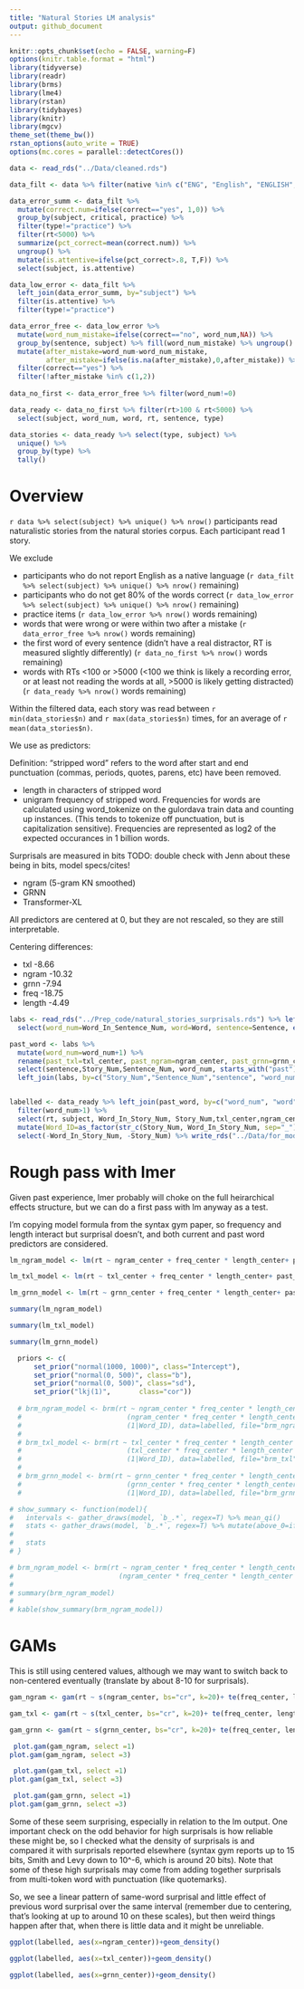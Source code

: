 ```yaml
---
title: "Natural Stories LM analysis"
output: github_document
---
```

```r
knitr::opts_chunk$set(echo = FALSE, warning=F)
options(knitr.table.format = "html")
library(tidyverse)
library(readr)
library(brms)
library(lme4)
library(rstan)
library(tidybayes)
library(knitr)
library(mgcv)
theme_set(theme_bw())
rstan_options(auto_write = TRUE)
options(mc.cores = parallel::detectCores())
```

```r

data <- read_rds("../Data/cleaned.rds")

data_filt <- data %>% filter(native %in% c("ENG", "English", "ENGLISH", "english")) #I peeked at what people put that semantically maps to english

data_error_summ <- data_filt %>% 
  mutate(correct.num=ifelse(correct=="yes", 1,0)) %>% 
  group_by(subject, critical, practice) %>%
  filter(type!="practice") %>% 
  filter(rt<5000) %>% 
  summarize(pct_correct=mean(correct.num)) %>% 
  ungroup() %>% 
  mutate(is.attentive=ifelse(pct_correct>.8, T,F)) %>% 
  select(subject, is.attentive)

data_low_error <- data_filt %>% 
  left_join(data_error_summ, by="subject") %>% 
  filter(is.attentive) %>% 
  filter(type!="practice")

data_error_free <- data_low_error %>% 
  mutate(word_num_mistake=ifelse(correct=="no", word_num,NA)) %>% 
  group_by(sentence, subject) %>% fill(word_num_mistake) %>% ungroup() %>% 
  mutate(after_mistake=word_num-word_num_mistake,
         after_mistake=ifelse(is.na(after_mistake),0,after_mistake)) %>% 
  filter(correct=="yes") %>% 
  filter(!after_mistake %in% c(1,2))
  
data_no_first <- data_error_free %>% filter(word_num!=0)

data_ready <- data_no_first %>% filter(rt>100 & rt<5000) %>% 
  select(subject, word_num, word, rt, sentence, type)

data_stories <- data_ready %>% select(type, subject) %>% 
  unique() %>% 
  group_by(type) %>% 
  tally()
```

# Overview

`r data %>% select(subject) %>% unique() %>% nrow()` participants read naturalistic stories from the natural stories corpus. Each participant read 1 story. 

We exclude

- participants who do not report English as a native language (`r data_filt %>% select(subject) %>% unique() %>% nrow()` remaining)
- participants who do not get 80% of the words correct (`r data_low_error %>% select(subject) %>% unique() %>% nrow()` remaining)
- practice items (`r data_low_error %>% nrow()` words remaining)
- words that were wrong or were within two after a mistake (`r data_error_free %>% nrow()` words remaining)
- the first word of every sentence (didn't have a real distractor, RT is measured slightly differently) (`r data_no_first %>% nrow()` words remaining)
- words with RTs <100 or >5000 (<100 we think is likely a recording error, or at least not reading the words at all, >5000 is likely getting distracted) (`r data_ready %>% nrow()` words remaining)

Within the filtered data, each story was read between `r min(data_stories$n)` and `r max(data_stories$n)` times, for an average of `r mean(data_stories$n)`.

We use as predictors:

Definition: "stripped word" refers to the word after start and end punctuation (commas, periods, quotes, parens, etc) have been removed. 

- length in characters of stripped word
- unigram frequency of stripped word. Frequencies for words are calculated using word_tokenize on the gulordava train data and counting up instances. (This tends to tokenize off punctuation, but is capitalization sensitive). Frequencies are represented as log2 of the expected occurances in 1 billion words. 

Surprisals are measured in bits TODO: double check with Jenn about these being in bits, model specs/cites!

- ngram (5-gram KN smoothed)
- GRNN
- Transformer-XL

All predictors are centered at 0, but they are not rescaled, so they are still interpretable.

Centering differences:

- txl -8.66
- ngram -10.32
- grnn -7.94
- freq -18.75
- length -4.49


```r
labs <- read_rds("../Prep_code/natural_stories_surprisals.rds") %>% left_join(read_delim("../Materials/natural_stories_sentences.tsv", delim="\t")) %>% 
  select(word_num=Word_In_Sentence_Num, word=Word, sentence=Sentence, everything())

past_word <- labs %>% 
  mutate(word_num=word_num+1) %>% 
  rename(past_txl=txl_center, past_ngram=ngram_center, past_grnn=grnn_center, past_freq=freq, past_length=length) %>% 
  select(sentence,Story_Num,Sentence_Num, word_num, starts_with("past")) %>% 
  left_join(labs, by=c("Story_Num","Sentence_Num","sentence", "word_num"))


labelled <- data_ready %>% left_join(past_word, by=c("word_num", "word", "sentence")) %>%
  filter(word_num>1) %>% 
  select(rt, subject, Word_In_Story_Num, Story_Num,txl_center,ngram_center,grnn_center, freq_center,length_center, starts_with("past")) %>% 
  mutate(Word_ID=as_factor(str_c(Story_Num, Word_In_Story_Num, sep="_"))) %>% 
  select(-Word_In_Story_Num, -Story_Num) %>% write_rds("../Data/for_modelling.Rds")

```

# Rough pass with lmer

Given past experience, lmer probably will choke on the full heirarchical effects structure, but we can do a first pass with lm anyway as a test.

I'm copying model formula from the syntax gym paper, so frequency and length interact but surprisal doesn't, and both current and past word predictors are considered. 

```r

lm_ngram_model <- lm(rt ~ ngram_center + freq_center * length_center+ past_ngram + past_freq*past_length, data=labelled)

lm_txl_model <- lm(rt ~ txl_center + freq_center * length_center+ past_txl + past_freq*past_length, data=labelled)

lm_grnn_model <- lm(rt ~ grnn_center + freq_center * length_center+ past_grnn + past_freq*past_length, data=labelled)

```

```r

summary(lm_ngram_model)

summary(lm_txl_model)

summary(lm_grnn_model)

```
<!--
# Now with heirarchy

Not yet run in most cases, will be computation-time consuming!

Questions:

 - should there be interaction terms
 - should there be previous word terms
 - how important is Word_ID intercept? (We have up to 8 observations per each of 10000ish)
 
 
We'll run these models again using brms with full mixed effects. 

The mixed effects are

- everything gets to vary by subject
- intercept  by Word_ID (where word_id is different for every token in the texts)

Priors:

- normal(1000,1000) for intercept -- we think RTs are about 1 second usually
- normal(0,500) for beta and sd -- we don't really know what effects are
- lkj(1) for correlations -- we don't have reason to think correlations might go any particular way -->


```r
  priors <- c(
      set_prior("normal(1000, 1000)", class="Intercept"),
      set_prior("normal(0, 500)", class="b"),
      set_prior("normal(0, 500)", class="sd"),
      set_prior("lkj(1)",       class="cor"))
  
  # brm_ngram_model <- brm(rt ~ ngram_center * freq_center * length_center +
  #                          (ngram_center * freq_center * length_center|subject)+
  #                          (1|Word_ID), data=labelled, file="brm_ngram", prior=priors)
  # 
  # brm_txl_model <- brm(rt ~ txl_center * freq_center * length_center +
  #                          (txl_center * freq_center * length_center|subject)+
  #                          (1|Word_ID), data=labelled, file="brm_txl", prior=priors)
  # 
  # brm_grnn_model <- brm(rt ~ grnn_center * freq_center * length_center +
  #                          (grnn_center * freq_center * length_center|subject)+
  #                          (1|Word_ID), data=labelled, file="brm_grnn", prior=priors)

```

```r

# show_summary <- function(model){
#   intervals <- gather_draws(model, `b_.*`, regex=T) %>% mean_qi()
#   stats <- gather_draws(model, `b_.*`, regex=T) %>% mutate(above_0=ifelse(.value>0, 1,0)) %>% group_by(.variable) %>% summarize(pct_above_0=mean(above_0)) %>% mutate(pval_equiv = signif(2*pmin(pct_above_0,1-pct_above_0), digits=2)) %>% left_join(intervals, by=".variable") %>% select(term=.variable, estimate=.value, lower=.lower, upper=.upper, pval_equiv)
#   
#   stats
# }

```

```r
# brm_ngram_model <- brm(rt ~ ngram_center * freq_center * length_center +
#                          (ngram_center * freq_center * length_center|subject), data=labelled, file="brm_ngram", prior=priors)
# 
# summary(brm_ngram_model)
# 
# kable(show_summary(brm_ngram_model))
```

# GAMs

This is still using centered values, although we may want to switch back to non-centered eventually (translate by about 8-10 for surprisals). 

```r

gam_ngram <- gam(rt ~ s(ngram_center, bs="cr", k=20)+ te(freq_center, length_center, bs="cr")+s(past_ngram, bs="cr", k=20)+te(past_freq, past_length, bs="cr"), data=labelled)

gam_txl <- gam(rt ~ s(txl_center, bs="cr", k=20)+ te(freq_center, length_center, bs="cr")+s(past_txl, bs="cr", k=20)+te(past_freq, past_length, bs="cr"), data=labelled)

gam_grnn <- gam(rt ~ s(grnn_center, bs="cr", k=20)+ te(freq_center, length_center, bs="cr")+s(past_grnn, bs="cr", k=20)+te(past_freq, past_length, bs="cr"), data=filter(labelled))

```

```r
 plot.gam(gam_ngram, select =1)
plot.gam(gam_ngram, select =3)

 plot.gam(gam_txl, select =1)
plot.gam(gam_txl, select =3)

 plot.gam(gam_grnn, select =1)
plot.gam(gam_grnn, select =3)

```

Some of these seem surprising, especially in relation to the lm output. One important check on the odd behavior for high surprisals is how reliable these might be, so I checked what the density of surprisals is and compared it with surprisals reported elsewhere (syntax gym reports up to 15 bits, Smith and Levy down to 10^-6, which is around 20 bits). Note that some of these high surprisals may come from adding together surprisals from multi-token word with punctuation (like quotemarks). 

So, we see a linear pattern of same-word surprisal and little effect of previous word surprisal over the same interval (remember due to centering, that's looking at up to around 10 on these scales), but then weird things happen after that, when there is little data and it might be unreliable. 

```r

ggplot(labelled, aes(x=ngram_center))+geom_density()

ggplot(labelled, aes(x=txl_center))+geom_density()

ggplot(labelled, aes(x=grnn_center))+geom_density()


```
